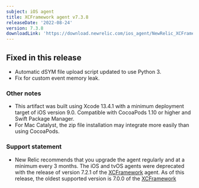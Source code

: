 ```yaml
---
subject: iOS agent
title: XCFramework agent v7.3.8
releaseDate: '2022-08-24'
version: 7.3.8
downloadLink: 'https://download.newrelic.com/ios_agent/NewRelic_XCFramework_Agent_7.3.8.zip'
---
```


## Fixed in this release

* Automatic dSYM file upload script updated to use Python 3.
* Fix for custom event memory leak.

### Other notes

* This artifact was built using Xcode 13.4.1 with a minimum deployment target of iOS version 9.0. Compatible with CocoaPods 1.10 or higher and Swift Package Manager.
* For Mac Catalyst, the zip file installation may integrate more easily than using CocoaPods.

### Support statement

* New Relic recommends that you upgrade the agent regularly and at a minimum every 3 months. The iOS and tvOS agents were deprecated with the release of version 7.2.1 of the [XCFramework](/docs/release-notes/mobile-release-notes/ios-release-notes/xcframework-agent-700) agent. As of this release, the oldest supported version is 7.0.0 of the [XCFramework](/docs/release-notes/mobile-release-notes/ios-release-notes/ios-agent-700)
